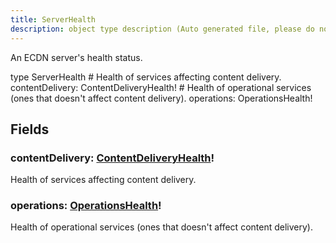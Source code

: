 ```yaml
---
title: ServerHealth
description: object type description (Auto generated file, please do not modify)
---
```



An ECDN server's health status.

<GQLCodeSnippet>
<GQLLine><GQLKeyword>type</GQLKeyword> ServerHealth <GQLOpen /></GQLLine>
<GQLLine> </GQLLine>
	<GQLLine><GQLTab /><GQLComment># Health of services affecting content delivery.</GQLComment></GQLLine>
	<GQLLine><GQLTab /><GQLName>contentDelivery</GQLName>: <GQLLink href="/ecdn-api-objects/ContentDeliveryHealth">ContentDeliveryHealth</GQLLink><GQLOperator>!</GQLOperator></GQLLine>
<GQLLine> </GQLLine>
	<GQLLine><GQLTab /><GQLComment># Health of operational services (ones that doesn't affect content delivery).</GQLComment></GQLLine>
	<GQLLine><GQLTab /><GQLName>operations</GQLName>: <GQLLink href="/ecdn-api-objects/OperationsHealth">OperationsHealth</GQLLink><GQLOperator>!</GQLOperator></GQLLine>
<GQLLine> </GQLLine>
<GQLLine><GQLClose /></GQLLine>
</GQLCodeSnippet>


## Fields

### contentDelivery: [ContentDeliveryHealth](/ecdn-api-objects/ContentDeliveryHealth)!
Health of services affecting content delivery.


### operations: [OperationsHealth](/ecdn-api-objects/OperationsHealth)!
Health of operational services (ones that doesn't affect content delivery).


